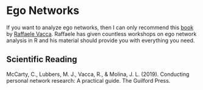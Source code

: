 # Ego Networks

If you want to analyze ego networks, then I can only recommend this
[book](http://www.raffaelevacca.com/egocentric-r-book/) by [Raffaele Vacca](http://www.raffaelevacca.com/).
Raffaele has given countless workshops on ego network analysis in R and his material should provide you with everything you need.


## Scientific Reading

McCarty, C., Lubbers, M. J., Vacca, R., & Molina, J. L. (2019). Conducting personal network research: A practical guide. The Guilford Press. 